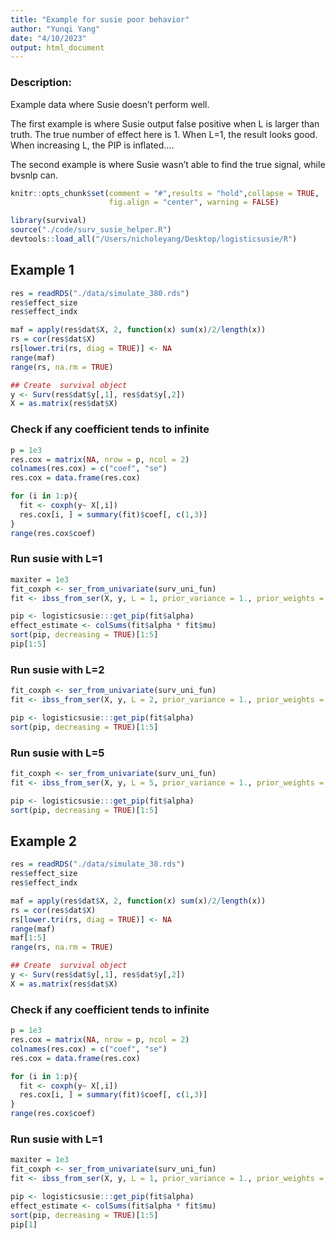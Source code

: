 ```yaml
---
title: "Example for susie poor behavior"
author: "Yunqi Yang"
date: "4/10/2023"
output: html_document
---
```


### Description:

Example data where Susie doesn't perform well. 

The first example is where Susie output false positive when L is larger than truth. The true number of effect here is 1. When L=1, the result looks good. When increasing L, the PIP is inflated....

The second example is where Susie wasn't able to find the true signal, while bvsnlp can. 


```r
knitr::opts_chunk$set(comment = "#",results = "hold",collapse = TRUE,
                      fig.align = "center", warning = FALSE)
```

```r
library(survival)
source("./code/surv_susie_helper.R")
devtools::load_all("/Users/nicholeyang/Desktop/logisticsusie/R")
```

## Example 1
```r
res = readRDS("./data/simulate_380.rds")
res$effect_size
res$effect_indx
```

```r
maf = apply(res$dat$X, 2, function(x) sum(x)/2/length(x))
rs = cor(res$dat$X)
rs[lower.tri(rs, diag = TRUE)] <- NA
range(maf)
range(rs, na.rm = TRUE)
```

```r
## Create  survival object
y <- Surv(res$dat$y[,1], res$dat$y[,2])
X = as.matrix(res$dat$X)
```

### Check if any coefficient tends to infinite
```r
p = 1e3
res.cox = matrix(NA, nrow = p, ncol = 2)
colnames(res.cox) = c("coef", "se")
res.cox = data.frame(res.cox)

for (i in 1:p){
  fit <- coxph(y~ X[,i])
  res.cox[i, ] = summary(fit)$coef[, c(1,3)]
}
range(res.cox$coef)
```


### Run susie with L=1
```r
maxiter = 1e3
fit_coxph <- ser_from_univariate(surv_uni_fun)
fit <- ibss_from_ser(X, y, L = 1, prior_variance = 1., prior_weights = rep(1/p, p), tol = 1e-3, maxit = maxiter, estimate_intercept = TRUE, ser_function = fit_coxph)

pip <- logisticsusie:::get_pip(fit$alpha)
effect_estimate <- colSums(fit$alpha * fit$mu)
sort(pip, decreasing = TRUE)[1:5]
pip[1:5]
```

### Run susie with L=2
```r
fit_coxph <- ser_from_univariate(surv_uni_fun)
fit <- ibss_from_ser(X, y, L = 2, prior_variance = 1., prior_weights = rep(1/p, p), tol = 1e-3, maxit = maxiter, estimate_intercept = TRUE, ser_function = fit_coxph)

pip <- logisticsusie:::get_pip(fit$alpha)
sort(pip, decreasing = TRUE)[1:5]
```

### Run susie with L=5
```r
fit_coxph <- ser_from_univariate(surv_uni_fun)
fit <- ibss_from_ser(X, y, L = 5, prior_variance = 1., prior_weights = rep(1/p, p), tol = 1e-3, maxit = maxiter, estimate_intercept = TRUE, ser_function = fit_coxph)

pip <- logisticsusie:::get_pip(fit$alpha)
sort(pip, decreasing = TRUE)[1:5]
```





## Example 2
```r
res = readRDS("./data/simulate_38.rds")
res$effect_size
res$effect_indx
```

```r
maf = apply(res$dat$X, 2, function(x) sum(x)/2/length(x))
rs = cor(res$dat$X)
rs[lower.tri(rs, diag = TRUE)] <- NA
range(maf)
maf[1:5]
range(rs, na.rm = TRUE)
```

```r
## Create  survival object
y <- Surv(res$dat$y[,1], res$dat$y[,2])
X = as.matrix(res$dat$X)
```

### Check if any coefficient tends to infinite
```r
p = 1e3
res.cox = matrix(NA, nrow = p, ncol = 2)
colnames(res.cox) = c("coef", "se")
res.cox = data.frame(res.cox)

for (i in 1:p){
  fit <- coxph(y~ X[,i])
  res.cox[i, ] = summary(fit)$coef[, c(1,3)]
}
range(res.cox$coef)
```

### Run susie with L=1
```r
maxiter = 1e3
fit_coxph <- ser_from_univariate(surv_uni_fun)
fit <- ibss_from_ser(X, y, L = 1, prior_variance = 1., prior_weights = rep(1/p, p), tol = 1e-3, maxit = maxiter, estimate_intercept = TRUE, ser_function = fit_coxph)

pip <- logisticsusie:::get_pip(fit$alpha)
effect_estimate <- colSums(fit$alpha * fit$mu)
sort(pip, decreasing = TRUE)[1:5]
pip[1]
```
